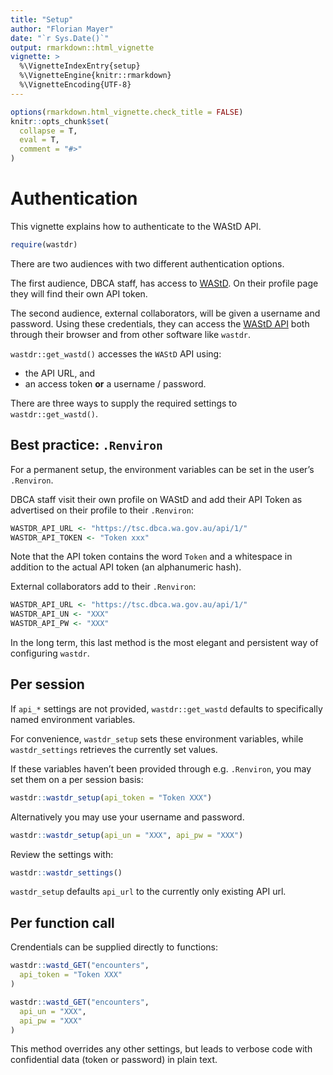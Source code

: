 ```yaml
---
title: "Setup"
author: "Florian Mayer"
date: "`r Sys.Date()`"
output: rmarkdown::html_vignette
vignette: >
  %\VignetteIndexEntry{setup}
  %\VignetteEngine{knitr::rmarkdown}
  %\VignetteEncoding{UTF-8}
---
```


```r
options(rmarkdown.html_vignette.check_title = FALSE)
knitr::opts_chunk$set(
  collapse = T,
  eval = T,
  comment = "#>"
)
```
# Authentication

This vignette explains how to authenticate to the WAStD API.

```r
require(wastdr)
```
There are two audiences with two different authentication options.

The first audience, DBCA staff, has access to 
[WAStD](https://strandings.dpaw.wa.gov.au).
On their profile page they will find their own API token.

The second audience, external collaborators, will be given a username and password.
Using these credentials, they can access the 
[WAStD API](https://strandings.dpaw.wa.gov.au/api/1/) 
both through their browser and from other software like `wastdr`.

`wastdr::get_wastd()` accesses the `WAStD` API using:

* the API URL, and 
* an access token **or** a username / password.

There are three ways to supply the required settings to `wastdr::get_wastd()`.


## Best practice: `.Renviron`

For a permanent setup, the environment variables can be set in the user's
`.Renviron`.

DBCA staff visit their own profile on WAStD and add their API Token as advertised on their profile to their `.Renviron`:

```r
WASTDR_API_URL <- "https://tsc.dbca.wa.gov.au/api/1/"
WASTDR_API_TOKEN <- "Token xxx"
```

Note that the API token contains the word `Token` and a whitespace in addition
to the actual API token (an alphanumeric hash).

External collaborators add to their `.Renviron`:

```r
WASTDR_API_URL <- "https://tsc.dbca.wa.gov.au/api/1/"
WASTDR_API_UN <- "XXX"
WASTDR_API_PW <- "XXX"
```

In the long term, this last method is the most elegant and persistent way of
configuring `wastdr`.

## Per session

If `api_*` settings are not provided, `wastdr::get_wastd` defaults to 
specifically named environment variables.

For convenience, `wastdr_setup` sets these environment variables, while 
`wastdr_settings` retrieves the currently set values.

If these variables haven't been provided through e.g. `.Renviron`, you may set 
them on a per session basis:

```r
wastdr::wastdr_setup(api_token = "Token XXX")
```

Alternatively you may use your username and password.

```r
wastdr::wastdr_setup(api_un = "XXX", api_pw = "XXX")
```


Review the settings with:

```r
wastdr::wastdr_settings()
```

`wastdr_setup` defaults `api_url` to the currently only existing API url.


## Per function call
Crendentials can be supplied directly to functions:

```r
wastdr::wastd_GET("encounters",
  api_token = "Token XXX"
)

wastdr::wastd_GET("encounters",
  api_un = "XXX",
  api_pw = "XXX"
)
```

This method overrides any other settings, but leads to verbose code with confidential
data (token or password) in plain text.


